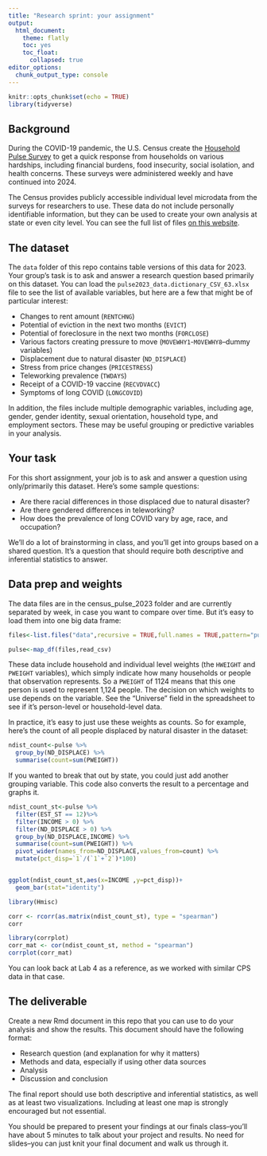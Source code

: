 ```yaml
---
title: "Research sprint: your assignment"
output:   
  html_document:
    theme: flatly
    toc: yes
    toc_float:
      collapsed: true
editor_options: 
  chunk_output_type: console
---
```


```r
knitr::opts_chunk$set(echo = TRUE)
library(tidyverse)
```

## Background
During the COVID-19 pandemic, the U.S. Census create the [Household Pulse Survey](https://www.census.gov/data/experimental-data-products/household-pulse-survey.html) to get a quick response from households on various hardships, including financial burdens, food insecurity, social isolation, and health concerns. These surveys were administered weekly and have continued into 2024.

The Census provides publicly accessible individual level microdata from the surveys for researchers to use. These data do not include personally identifiable information, but they can be used to create your own analysis at state or even city level. You can see the full list of files [on this website](https://www.census.gov/programs-surveys/household-pulse-survey/data/datasets.html).

## The dataset

The `data` folder of this repo contains table versions of this data for 2023. Your group's task is to ask and answer a research question based primarily on this dataset. You can load the `pulse2023_data.dictionary_CSV_63.xlsx` file to see the list of available variables, but here are a few that might be of particular interest:

* Changes to rent amount (`RENTCHNG`)
* Potential of eviction in the next two months (`EVICT`)
* Potential of foreclosure in the next two months (`FORCLOSE`)
* Various factors creating pressure to move (`MOVEWHY1`-`MOVEWHY8`--dummy variables)
* Displacement due to natural disaster (`ND_DISPLACE`)
* Stress from price changes (`PRICESTRESS`)
* Teleworking prevalence (`TWDAYS`)
* Receipt of a COVID-19 vaccine (`RECVDVACC`)
* Symptoms of long COVID (`LONGCOVID`)

In addition, the files include multiple demographic variables, including age, gender, gender identity, sexual orientation, household type, and employment sectors. These may be useful grouping or predictive variables in your analysis.

## Your task
For this short assignment, your job is to ask and answer a question using only/primarily this dataset. Here's some sample questions:

* Are there racial differences in those displaced due to natural disaster?
* Are there gendered differences in teleworking?
* How does the prevalence of long COVID vary by age, race, and occupation? 

We'll do a lot of brainstorming in class, and you'll get into groups based on a shared question. It's a question that should require both descriptive and inferential statistics to answer.

## Data prep and weights
The data files are in the census_pulse_2023 folder and are currently separated by week, in case you want to compare over time. But it's easy to load them into one big data frame:

```r
files<-list.files("data",recursive = TRUE,full.names = TRUE,pattern="puf")

pulse<-map_df(files,read_csv)
```

These data include household and individual level weights (the `HWEIGHT` and `PWEIGHT` variables), which simply indicate how many households or people that observation represents. So a `PWEIGHT` of 1124 means that this one person is used to represent 1,124 people. The decision on which weights to use depends on the variable. See the "Universe" field in the spreadsheet to see if it's person-level or household-level data. 

In practice, it's easy to just use these weights as counts. So for example, here's the count of all people displaced by natural disaster in the dataset:

```r
ndist_count<-pulse %>%
  group_by(ND_DISPLACE) %>%
  summarise(count=sum(PWEIGHT))
```

If you wanted to break that out by state, you could just add another grouping variable. This code also converts the result to a percentage and graphs it.
```r
ndist_count_st<-pulse %>%
  filter(EST_ST == 12)%>%
  filter(INCOME > 0) %>%
  filter(ND_DISPLACE > 0) %>%
  group_by(ND_DISPLACE,INCOME) %>%
  summarise(count=sum(PWEIGHT)) %>%
  pivot_wider(names_from=ND_DISPLACE,values_from=count) %>%
  mutate(pct_disp=`1`/(`1`+`2`)*100)


ggplot(ndist_count_st,aes(x=INCOME ,y=pct_disp))+
  geom_bar(stat="identity")

library(Hmisc)

corr <- rcorr(as.matrix(ndist_count_st), type = "spearman")
corr

library(corrplot)
corr_mat <- cor(ndist_count_st, method = "spearman")
corrplot(corr_mat)
```

You can look back at Lab 4 as a reference, as we worked with similar CPS data in that case.

## The deliverable
Create a new Rmd document in this repo that you can use to do your analysis and show the results. This document should have the following format:

* Research question (and explanation for why it matters)
* Methods and data, especially if using other data sources
* Analysis
* Discussion and conclusion

The final report should use both descriptive and inferential statistics, as well as at least two visualizations. Including at least one map is strongly encouraged but not essential.

You should be prepared to present your findings at our finals class--you'll have about 5 minutes to talk about your project and results. No need for slides--you can just knit your final document and walk us through it.

